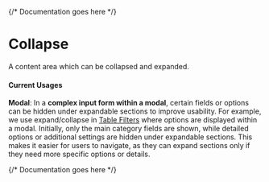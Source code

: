 

<Meta of={CollapseStories} />

{/* Documentation goes here */}

# Collapse

A content area which can be collapsed and expanded.

#### Current Usages

**Modal**: In a **complex input form within a modal**, certain fields or options can be hidden under expandable sections to improve usability. 
For example, we use expand/collapse in [Table Filters](https://mparticle.github.io/aquarium/?path=/story/ux-patterns-table-filters--with-complex-filters) where options are displayed within a modal. Initially, only the main category fields are shown, while detailed options or additional settings are hidden under expandable sections. This makes it easier for users to navigate, as they can expand sections only if they need more specific options or details.


{/* Documentation goes here */}

<Canvas meta={CollapseStories.default} />
